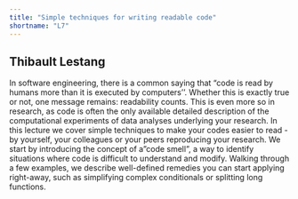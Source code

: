 ```yaml
---
title: "Simple techniques for writing readable code"
shortname: "L7"
---
```


## Thibault Lestang

In software engineering, there is a common saying that "code is read by humans more than it is executed by computers''. Whether this is exactly true or not, one message remains: readability counts.  This is even more so in research, as code is often the only available detailed description of the computational experiments of data analyses underlying your research. In this lecture we cover simple techniques to make your codes easier to read - by yourself, your colleagues or your peers reproducing your research. We start by introducing the concept of a "code smell", a way to identify situations where code is difficult to understand and modify. Walking through a few examples, we describe well-defined remedies you can start applying right-away, such as simplifying complex conditionals or splitting long functions.
